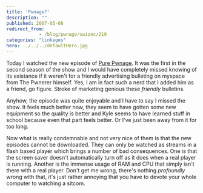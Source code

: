```yaml
---
title: 'Pwnage?'
description: ""
published: 2007-05-08
redirect_from: 
            - /blog/pwnage/swizec/219
categories: "linkages"
hero: ../../../defaultHero.jpg
---
```

Today I watched the new episode of [Pure Pwnage](http://www.purepwnage.com). It was the first in the second season of the show and I would have completely missed knowing of its existance if it weren&#x27;t for a friendly advertising bulleting on myspace from The Pwnerer himself. Yes, I am in fact such a nerd that I added him as a friend, go figure. Stroke of marketing genious these _friendly_ bulletins.

Anyhow, the episode was quite enjoyable and I have to say I missed the show. It feels much better now, they seem to have gotten some new equipment so the quality is better and Kyle seems to have learned stuff in school because even that part feels better. Or I&#x27;ve just been away from it for too long.

Now what is really condemnable and not very nice of them is that the new episodes cannot be downloaded. They can only be watched as streams in a flash based player which brings a number of bad consequences. One is that the screen saver doesn&#x27;t automatically turn off as it does when a real player is running. Another is the immense usage of RAM and CPU that simply isn&#x27;t there with a real player. Don&#x27;t get me wrong, there&#x27;s nothing _profoundly_ wrong with that, it&#x27;s just rather annoying that you have to devote your whole computer to watching a sitcom.